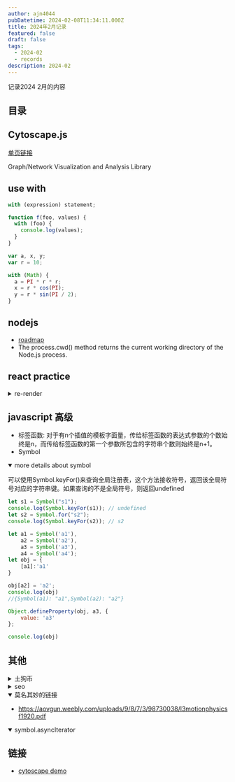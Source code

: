```yaml
---
author: ajn4044
pubDatetime: 2024-02-08T11:34:11.000Z
title: 2024年2月记录
featured: false
draft: false
tags:
  - 2024-02
  - records
description: 2024-02
---
```


记录2024 2月的内容

## 目录

## Cytoscape.js

[单页链接](/fantastic/cytoscape)

Graph/Network Visualization and Analysis Library

## use with

```js
with (expression) statement;
```

```js
function f(foo, values) {
  with (foo) {
    console.log(values);
  }
}
```

```js
var a, x, y;
var r = 10;

with (Math) {
  a = PI * r * r;
  x = r * cos(PI);
  y = r * sin(PI / 2);
}
```

## nodejs

- [roadmap](https://roadmap.sh/nodejs)
- The process.cwd() method returns the current working directory of the Node.js process.

## react practice

<details>
<summary>re-render</summary>


<ReRender client:load />

```tsx
// This is a React Quiz from BFE.dev

import React, { useState, useEffect } from "react";

function A(props: { state: number }) {
  console.log("A");
  return <B />;
}

function B() {
  console.log("B");
  return <C />;
}

function C() {
  console.log("C");
  return null;
}

function D() {
  console.log("D");
  return null;
}

export default function App() {
  const [state, setState] = useState(0);
  useEffect(() => {
    setState(state => state + 1);
  }, []);
  console.log("App");
  return (
    <div>
      <A state={state} />
      <D />
    </div>
  );
}
```

result

```js
"App";
"A";
"B";
"C";
"D";
"App";
"A";
"B";
"C";
"D";
```

</details>

## javascript 高级

- 标签函数: 对于有n个插值的模板字面量，传给标签函数的表达式参数的个数始终是n，而传给标签函数的第一个参数所包含的字符串个数则始终是n+1。
- Symbol

<details open>

<summary>more details about symbol</summary>

可以使用Symbol.keyFor()来查询全局注册表，这个方法接收符号，返回该全局符号对应的字符串键。如果查询的不是全局符号，则返回undefined

```js
let s1 = Symbol("s1");
console.log(Symbol.keyFor(s1)); // undefined
let s2 = Symbol.for("s2");
console.log(Symbol.keyFor(s2)); // s2
```

```js
let a1 = Symbol('a1'),
    a2 = Symbol('a2'),
    a3 = Symbol('a3'),
    a4 = Symbol('a4');
let obj = {
    [a1]:'a1'
}

obj[a2] = 'a2';
console.log(obj)
//{Symbol(a1): "a1",Symbol(a2): "a2"}

Object.defineProperty(obj, a3, {
    value: 'a3'
};

console.log(obj)

```

</details>

## 其他

<details>
<summary>土狗币</summary>

土狗币（Shiba Inu Coin）是一种加密货币，也称为狗狗币（Dogecoin）的变体。它是以日本狗狗品种柴犬命名的一种代币，其标志性的特征是在代币的标志和社区内使用了狗狗的形象。

土狗币最初于2020年11月推出，旨在成为一种社区驱动的数字货币，并且具有与狗狗币类似的精神和特点。它的创始人是一个匿名的开发者，他们的目标是建立一个更加去中心化的加密货币，以及支持动物救助和慈善事业。

与狗狗币一样，土狗币也在社交媒体上受到了广泛关注，特别是在Reddit等社区。它也经常被用作投机的对象，因为加密货币市场对于类似代币的价格波动非常敏感。

值得注意的是，加密货币市场是非常波动和风险较高的，投资者应该在投资之前进行充分的研究，并理解投资风险。

</details>

<details>
<summary>seo</summary>

要在Astro项目中添加谷歌推送和百度推送等SEO增强功能，你需要进行以下步骤：

1. **创建和验证网站所有权：**

   - 对于谷歌推送，你需要使用谷歌搜索控制台（Google Search Console）来添加和验证你的网站所有权。
   - 对于百度推送，你需要使用百度站长工具（Baidu Webmaster Tools）来添加和验证你的网站所有权。

2. **生成和提交网站地图：**

   - 确保你的网站有一个XML格式的网站地图（sitemap.xml），包含了你网站的所有页面链接。
   - 在谷歌搜索控制台和百度站长工具中提交你的网站地图。

3. **设置Robots.txt文件：**

   - 确保你的网站的Robots.txt文件允许搜索引擎爬取你希望被索引的页面。

4. **添加Meta标签：**

   - 在你的网站的HTML代码中，添加适当的Meta标签，包括描述、关键字等信息。

5. **优化网站内容：**

   - 确保你的网站内容是高质量的、原创的，并且具有良好的排版和结构。

6. **建立外部链接：**

   - 通过与其他相关网站建立外部链接，增加你网站的外部引用链接，提高你网站的权重和排名。

7. **监控和优化：**
   - 定期监控你的网站在搜索引擎中的表现，并根据需要进行优化，例如修复404错误、增加新的内容等。

在Astro项目中，你可以根据项目的具体技术栈和需求，选择合适的方法来实现以上步骤。例如，你可以使用Python的Web框架如Django或Flask来生成网站地图和处理Meta标签，同时使用第三方库或API来与谷歌搜索控制台和百度站长工具进行交互。

</details>

<details open>
<summary>莫名其妙的链接</summary>

- https://aovgun.weebly.com/uploads/9/8/7/3/98730038/l3motionphysicsf1920.pdf

</details>

<details open>
<summary>symbol.asyncIterator</summary>

</details>

## 链接

- [cytoscape demo](https://js.cytoscape.org/#demos)
